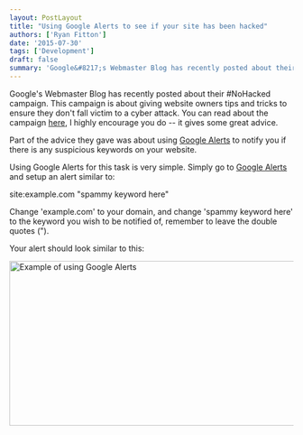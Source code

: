 ```yaml
---
layout: PostLayout
title: "Using Google Alerts to see if your site has been hacked"
authors: ['Ryan Fitton']
date: '2015-07-30'
tags: ['Development']
draft: false
summary: 'Google&#8217;s Webmaster Blog has recently posted about their #NoHacked campaign. This campaign is about giving website owners tips and tricks to ensure they don&#8217;t fall victim to a cyber attack. You can read about the campaign here, I highly encourage you do &#8211; it gives some great advice. Part of the advice they gave was about ...'
---
```


Google's Webmaster Blog has recently posted about their #NoHacked campaign. This campaign is about giving website owners tips and tricks to ensure they don't fall victim to a cyber attack. You can read about the campaign [here](http://googlewebmastercentral.blogspot.co.uk/2015/07/nohacked-how-to-avoid-being-target-of.html), I highly encourage you do -- it gives some great advice.

Part of the advice they gave was about using [Google Alerts](https://www.google.com/alerts) to notify you if there is any suspicious keywords on your website.

Using Google Alerts for this task is very simple. Simply go to [Google Alerts](https://www.google.com/alerts) and setup an alert similar to:

site:example.com "spammy keyword here"

Change 'example.com' to your domain, and change 'spammy keyword here' to the keyword you wish to be notified of, remember to leave the double quotes (").

Your alert should look similar to this:

<a href="/static/img/blog/2015/07/google-alerts-example.png"><img loading="lazy"  src="/static/img/blog/2015/07/google-alerts-example.png" alt="Example of using Google Alerts" width="704" height="292" srcset="/static/img/blog/2015/07/google-alerts-example.png 704w, /static/img/blog/2015/07/google-alerts-example-300x124.png 300w" sizes="(max-width: 704px) 100vw, 704px" /></a>